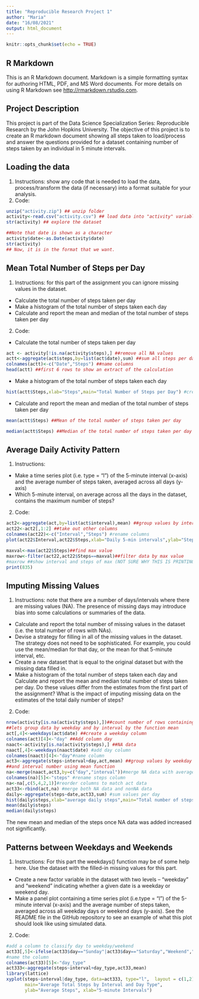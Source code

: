 ```yaml
---
title: "Reproducible Research Project 1"
author: "Maria"
date: "16/08/2021"
output: html_document
---
```


```r
knitr::opts_chunk$set(echo = TRUE)
```

## R Markdown

This is an R Markdown document. Markdown is a simple formatting syntax for authoring HTML, PDF, and MS Word documents. For more details on using R Markdown see <http://rmarkdown.rstudio.com>.

## Project Description

This project is part of the Data Science Specialization Series: Reproducible Research by the John Hopkins University.
The objective of this project is to create an R markdown document showing all steps taken to load/process and answer the questions provided for a dataset containing number of steps taken by an individual in 5 minute intervals.

## Loading the data
1. Instructions: show any code that is needed to load the data, process/transform the data (if necessary) into a format suitable for your analysis.
2. Code:
```r
unzip("activity.zip") ## unzip folder
activity<-read.csv("activity.csv") ## load data into "activity" variable
str(activity) ## explore the dataset
```
```r
##Note that date is shown as a character
activity$date<-as.Date(activity$date)
str(activity)
## Now, it is in the format that we want.
```

## Mean Total Number of Steps per Day

1. Instructions: for this part of the assignment you can ignore missing values
in the dataset. 
 * Calculate the total number of steps taken per day
 * Make a histogram of the total number of steps taken each day
 * Calculate and report the mean and median of the total number of steps taken per day
 
2. Code:
 * Calculate the total number of steps taken per day

```r
act <- activity[!is.na(activity$steps),] ##remove all NA values
actt<-aggregate(act$steps,by=list(act$date),sum) ##sum all steps per day
colnames(actt)<-c("Date","Steps") ##name columns
head(actt) ##first 6 rows to show an extract of the calculation
```
 * Make a histogram of the total number of steps taken each day
```r
hist(actt$Steps,xlab="Steps",main="Total Number of Steps per Day") #create histogram of steps per day

```
 
 * Calculate and report the mean and median of the total number of steps taken per day
```r
mean(actt$Steps) ##Mean of the total number of steps taken per day
```
```r
median(actt$Steps) ##Median of the total number of steps taken per day
```

## Average Daily Activity Pattern
1. Instructions:
 * Make a time series plot (i.e. type = "l") of the 5-minute interval (x-axis) and the average number of steps taken, averaged across all days (y-axis)
 * Which 5-minute interval, on average across all the days in the dataset, contains the maximum number of steps?
2. Code:

```r
act2<-aggregate(act,by=list(act$interval),mean) ##group values by interval number using mean function
act22<-act2[,1:2] ##take out other columns
colnames(act22)<-c("Interval","Steps") #rename columns
plot(act22$Interval,act22$Steps,xlab="Daily 5-min intervals",ylab="Steps",main="Average Steps per Daily 5-min Intervals", type="l") ##plot
```
```r
maxval<-max(act22$Steps)##find max value
maxrow<-filter(act22,act22$Steps==maxval)##filter data by max value
#maxrow ##show interval and steps of max (NOT SURE WHY THIS IS PRINTING AS A LONG LIST OF WEIRD THINGS) but when printing in the console it shows interval 835.
print(835)
```



## Imputing Missing Values
1. Instructions: note that there are a number of days/intervals where there are missing values (NA). The presence of missing days may introduce bias into some calculations or summaries of the data.
 * Calculate and report the total number of missing values in the dataset (i.e. the total number of rows with NAs). 
 * Devise a strategy for filling in all of the missing values in the dataset. The strategy does not need to be sophisticated. For example, you could use the mean/median for that day, or the mean for that 5-minute interval, etc.
 * Create a new dataset that is equal to the original dataset but with the missing data filled in.
 * Make a histogram of the total number of steps taken each day and Calculate and report the mean and median total number of steps taken per day. Do these values differ from the estimates from the first part of the assignment? What is the impact of imputing missing data on the estimates of the total daily number of steps?
2. Code:
```r
nrow(activity[is.na(activity$steps),])##count number of rows containing NAs
##lets group data by weekday and by interval by the function mean
act[,4]<-weekdays(act$date) ##create a weekday column
colnames(act)[4]<-"day" ##Add column day
naact<-activity[is.na(activity$steps),] ##NA data
naact[,4]<-weekdays(naact$date) #add day column
colnames(naact)[4]<-"day"#name column
act3<-aggregate(steps~interval+day,act,mean) ##group values by weekday
##and interval number using mean function
na<-merge(naact,act3,by=c("day","interval"))#merge NA data with average by interval and day
colnames(na)[5]<-"steps" #rename steps column
na<-na[,c(5,4,2,1)]#reorder columns to match act data
act33<-rbind(act,na) #merge both NA data and nonNA data
daily<-aggregate(steps~date,act33,sum) #sum values per day
hist(daily$steps,xlab="average daily steps",main="Total number of steps taken each day")
mean(daily$steps)
median(daily$steps)

```
The new mean and median of the steps once NA data was added increased not significantly.

## Patterns between Weekdays and Weekends
1. Instructions: For this part the weekdays() function may be of some help here. Use the dataset with the filled-in missing values for this part.
 * Create a new factor variable in the dataset with two levels – “weekday” and “weekend” indicating whether a given date is a weekday or weekend day.
 * Make a panel plot containing a time series plot (i.e.type = "l") of the 5-minute interval (x-axis) and the average number of steps taken, averaged across all weekday days or weekend days (y-axis). See the README file in the GitHub repository to see an example of what this plot should look like using simulated data.
2. Code:
```r
#add a column to classify day to weekday/weekend
act33[,5]<-ifelse(act33$day=="Sunday"|act33$day=="Saturday","Weekend","Weekday")
#name the column
colnames(act33)[5]<-"day_type" 
act333<-aggregate(steps~interval+day_type,act33,mean)
library(lattice)
xyplot(steps~interval|day_type, data=act333, type="l",  layout = c(1,2),
       main="Average Total Steps by Interval and Day Type", 
       ylab="Average Steps", xlab="5-minute Intervals")
```

